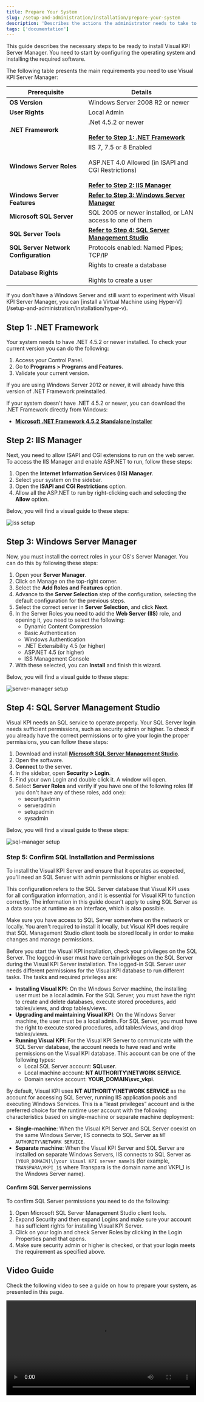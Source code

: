 ```yaml
---
title: Prepare Your System
slug: /setup-and-administration/installation/prepare-your-system
description: 'Describes the actions the administrator needs to take to prepare their server or cloud befre installing the Visual KPI software.'
tags: ['documentation']
---
```


This guide describes the necessary steps to be ready to install Visual KPI Server Manager. You need to start by configuring the operating system and installing the required software.

The following table presents the main requirements you need to use Visual KPI Server Manager:

<table>
  <thead>
    <tr>
      <th><strong>Prerequisite</strong></th>
      <th><strong>Details</strong></th>
    </tr>
  </thead>
  <tbody>
    <tr>
      <td><strong>OS Version</strong></td>
      <td>Windows Server 2008 R2 or newer</td>
    </tr>
    <tr>
      <td><strong>User Rights</strong></td>
      <td>Local Admin</td>
    </tr>
    <tr>
      <td><strong>.NET Framework</strong></td>
      <td>.Net 4.5.2 or newer<br></br><a href="#step-1-net-framework"><b>Refer to Step 1: .NET Framework</b></a></td>
    </tr>
    <tr>
      <td><strong>Windows Server Roles</strong></td>
      <td>IIS 7, 7.5 or 8 Enabled<br></br>ASP.NET 4.0 Allowed (in ISAPI and CGI Restrictions)<br></br><a href="#step-2-iis-manager"><b>Refer to Step 2: IIS Manager</b></a></td>
    </tr>
    <tr>
      <td><strong>Windows Server Features</strong></td>
      <td><a href="#step-3-windows-server-manager"><b>Refer to Step 3: Windows Server Manager</b></a></td>
    </tr>
    <tr>
      <td><strong>Microsoft SQL Server</strong></td>
      <td>SQL 2005 or newer installed, or LAN access to one of them</td>
    </tr>
    <tr>
      <td><strong>SQL Server Tools</strong></td>
      <td><a href="#step-4-sql-server-management-studio"><b>Refer to Step 4: SQL Server Management Studio</b></a></td>
    </tr>
    <tr>
      <td><strong>SQL Server Network Configuration</strong></td>
      <td>Protocols enabled: Named Pipes; TCP/IP</td>
    </tr>
    <tr>
      <td><strong>Database Rights</strong></td>
      <td>Rights to create a database<br></br>
      Rights to create a user</td>
    </tr>
  </tbody>
</table>

<Callout type="info" title="Windows Server">
If you don't have a Windows Server and still want to experiment with Visual KPI Server Manager, you can [install a Virtual Machine using Hyper-V](/setup-and-administration/installation/hyper-v).
</Callout>

## Step 1: .NET Framework

Your system needs to have .NET 4.5.2 or newer installed. To check your current version you can do the following:

1. Access your Control Panel.
2. Go to **Programs > Programs and Features**.
3. Validate your current version.

<Callout type="note">
If you are using Windows Server 2012 or newer, it will already have this version of .NET Framework preinstalled.
</Callout>

If your system doesn't have .NET 4.5.2 or newer, you can download the .NET Framework directly from Windows:

- **[Microsoft .NET Framework 4.5.2 Standalone Installer](https://www.microsoft.com/en-us/download/details.aspx?id=42642)**

## Step 2: IIS Manager

Next, you need to allow ISAPI and CGI extensions to run on the web server. To access the IIS Manager and enable ASP.NET to run, follow these steps:

1. Open the **Internet Information Services (IIS) Manager**.
2. Select your system on the sidebar.
3. Open the **ISAPI and CGI Restrictions** option.
4. Allow all the ASP.NET to run by right-clicking each and selecting the **Allow** option.

Below, you will find a visual guide to these steps:

<Image 
  src="media/setup-and-administration/installation/prepare-your-system/iis-gif.gif" 
  alt="iss setup"
/>

## Step 3: Windows Server Manager

Now, you must install the correct roles in your OS's Server Manager. You can do this by following these steps:

1. Open your **Server Manager**.
2. Click on Manage on the top-right corner.
3. Select the **Add Roles and Features** option.
4. Advance to the **Server Selection** step of the configuration, selecting the default configuration for the previous steps.
5. Select the correct server in **Server Selection**, and click **Next**.
6. In the Server Roles you need to add the **Web Server (IIS)** role, and opening it, you need to select the following:
    - Dynamic Content Compression
    - Basic Authentication
    - Windows Authentication
    - .NET Extensibility 4.5 (or higher)
    - ASP.NET 4.5 (or higher)
    - ISS Management Console
7. With these selected, you can **Install** and finish this wizard.

Below, you will find a visual guide to these steps:

<Image 
  src="media/setup-and-administration/installation/prepare-your-system/server-manager-gif.gif" 
  alt="server-manager setup"
/>

## Step 4: SQL Server Management Studio

Visual KPI needs an SQL service to operate properly. Your SQL Server login needs sufficient permissions, such as security admin or higher. To check if you already have the correct permissions or to give your login the proper permissions, you can follow these steps:

1. Download and install **[Microsoft SQL Server Management Studio](https://learn.microsoft.com/en-us/sql/ssms/download-sql-server-management-studio-ssms?view=sql-server-ver16&redirectedfrom=MSDN)**.
2. Open the software.
3. **Connect** to the server.
4. In the sidebar, open **Security > Login**.
5. Find your own Login and double click it. A window will open.
6. Select **Server Roles** and verify if you have one of the following roles (If you don't have any of these roles, add one):
    - securityadmin
    - serveradmin
    - setupadmin
    - sysadmin

Below, you will find a visual guide to these steps:

<Image 
  src="media/setup-and-administration/installation/prepare-your-system/sql-manager-gif.gif" 
  alt="sql-manager setup"
/>

### Step 5: Confirm SQL Installation and Permissions

To install the Visual KPI Server and ensure that it operates as expected, you'll need an SQL Server with admin permissions or higher enabled.

<Callout type="info">
This configuration refers to the SQL Server database that Visual KPI uses for all configuration information, and it is essential for Visual KPI to function correctly. The information in this guide doesn't apply to using SQL Server as a data source at runtime as an interface, which is also possible.
</Callout>

Make sure you have access to SQL Server somewhere on the network or locally. You aren't required to install it locally, but Visual KPI does require that SQL Management Studio client tools be stored locally in order to make changes and manage permissions.

Before you start the Visual KPI installation, check your privileges on the SQL Server. The logged-in user must have certain privileges on the SQL Server during the Visual KPI Server installation. The logged-in SQL Server user needs different permissions for the Visual KPI database to run different tasks. The tasks and required privileges are:

- **Installing Visual KPI**: On the Windows Server machine, the installing user must be a local admin. For the SQL Server, you must have the right to create and delete databases, execute stored procedures, add tables/views, and drop tables/views.
- **Upgrading and maintaining Visual KPI**: On the Windows Server machine, the user must be a local admin. For SQL Server, you must have the right to execute stored procedures, add tables/views, and drop tables/views.
- **Running Visual KPI**: For the Visual KPI Server to communicate with the SQL Server database, the account needs to have read and write permissions on the Visual KPI database. This account can be one of the following types:
   - Local SQL Server account: **SQLuser**.
   - Local machine account: **NT AUTHORITY\NETWORK SERVICE**.
   - Domain service account: **YOUR_DOMAIN\svc_vkpi**.

By default, Visual KPI uses **NT AUTHORITY\NETWORK SERVICE** as the account for accessing SQL Server, running IIS application pools and executing Windows Services. This is a “least privileges” account and is the preferred choice for the runtime user account with the following characteristics based on single-machine or separate machine deployment:

- **Single-machine**: When the Visual KPI Server and SQL Server coexist on the same Windows Server, IIS connects to SQL Server as `NT AUTHORITY\NETWORK SERVICE`.
- **Separate machine**: When the Visual KPI Server and SQL Server are installed on separate Windows Servers, IIS connects to SQL Server as `[YOUR_DOMAIN]\[your Visual KPI server name]$` (for example, `TRANSPARA\VKPI_1$` where Transpara is the domain name and VKPI_1 is the Windows Server name).

#### Confirm SQL Server permissions

To confirm SQL Server permissions you need to do the following:

1. Open Microsoft SQL Server Management Studio client tools.
2. Expand Security and then expand Logins and make sure your account has sufficient rights for installing Visual KPI Server.
3. Click on your login and check Server Roles by clicking in the Login Properties panel that opens.
4. Make sure security admin or higher is checked, or that your login meets the requirement as specified above.

## Video Guide

Check the following video to see a guide on how to prepare your system, as presented in this page.

<Video src="https://www.youtube.com/embed/qjLk-N7fkqU" width="500px"/>

## What's Next?

After performing all steps above, your system is ready to have Visual KPI Server Manager installed. To learn how to install our system, refer to the [Install Visual KPI](/setup-and-administration/installation/install-visual-kpi) page.


